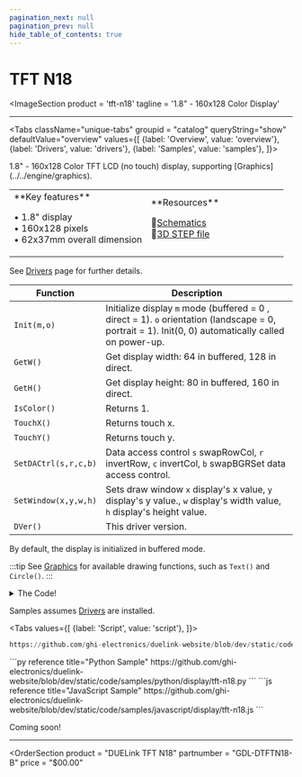 ```yaml
---
pagination_next: null
pagination_prev: null
hide_table_of_contents: true
---
```



# TFT N18

<ImageSection
    product = 'tft-n18'
    tagline = '1.8" - 160x128 Color Display'
></ImageSection>

---

<Tabs className="unique-tabs" groupid = "catalog" queryString="show" defaultValue="overview"
  values={[
    {label: 'Overview', value: 'overview'},
    {label: 'Drivers', value: 'drivers'},
    {label: 'Samples', value: 'samples'},
  ]}>

<TabItem value="overview">
1.8" - 160x128 Color TFT LCD (no touch) display, supporting [Graphics](../../engine/graphics).

<table><td width='50%'>
**Key features**

• 1.8" display<br/>
• 160x128 pixels<br/>
• 62x37mm overall dimension<br/>

</td><td width='50%'>
**Resources**

📄[Schematics](pathname:///sch/gdl-dtftn18-b.pdf)<br/>
🔩[3D STEP file](pathname:///3d/gdl-dtftn18-b.step)<br/>

</td></table>

</TabItem>

<TabItem value="drivers">

See [Drivers](../../engine/drivers) page for further details.

Function | Description
---| ---
`Init(m,o)` | Initialize display `m` mode (buffered = 0 , direct = 1). `o` orientation (landscape = 0, portrait = 1). Init(0, 0) automatically called on power-up.
`GetW()` | Get display width: 64 in buffered, 128 in direct.
`GetH()` | Get display height: 80 in buffered, 160 in direct.
`IsColor()` | Returns 1.
`TouchX()` | Returns touch x.
`TouchY()` | Returns touch y.
`SetDACtrl(s,r,c,b)` | Data access control `s` swapRowCol, `r` invertRow, `c` invertCol, `b` swapBGRSet data access control.
`SetWindow(x,y,w,h)` | Sets draw window `x` display's x value, `y` display's y value., `w` display's width value, `h` display's height value.                                                                                                                                                                  |
`DVer()` | This driver version.

By default, the display is initialized in buffered mode.

:::tip
See [Graphics](../../engine/graphics) for available drawing functions, such as `Text()` and `Circle()`.
:::

<details>
  <summary>The Code!</summary>



```py reference title="TFT N18 Driver"
https://github.com/ghi-electronics/duelink-website/blob/dev/static/code/drivers/display/tft-n18.txt
```

</details>
</TabItem>

<TabItem value="samples">

Samples assumes [Drivers](../../engine/drivers) are installed.

<Tabs
  values={[
    {label: 'Script', value: 'script'},
]}>

<TabItem value="script">

```py reference title="Script Sample"
https://github.com/ghi-electronics/duelink-website/blob/dev/static/code/samples/script/display/tft-n18.txt
```
</TabItem>

<TabItem value="py">
```py reference title="Python Sample"
https://github.com/ghi-electronics/duelink-website/blob/dev/static/code/samples/python/display/tft-n18.py
```
</TabItem>

<TabItem value="js">
```js reference title="JavaScript Sample"
https://github.com/ghi-electronics/duelink-website/blob/dev/static/code/samples/javascript/display/tft-n18.js
```

</TabItem>

</Tabs>

</TabItem>

<TabItem value="projects">Coming soon!</TabItem>

</Tabs>

---
<OrderSection
    product = "DUELink TFT N18"
    partnumber = "GDL-DTFTN18-B"
    price = "$00.00"
></OrderSection>
